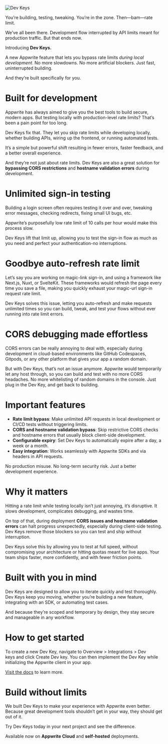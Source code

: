 
<BlogTitle slug="announcing-dev-keys" />

![Dev Keys](/images/blog/announcing-dev-keys/cover.png)

You’re building, testing, tweaking. You’re in the zone. Then—bam—rate limit.

We’ve all been there. Development flow interrupted by API limits meant for production traffic. But that ends now.

Introducing **Dev Keys.**

A new Appwrite feature that lets you bypass rate limits _during local development_. No more slowdowns. No more artificial blockers. Just fast, uninterrupted building.

And they’re built specifically for you.

# Built for development

Appwrite has always aimed to give you the best tools to build secure, modern apps. But testing locally with production-level rate limits? That’s been a pain point for too long.

Dev Keys fix that. They let you skip rate limits while developing locally, whether building APIs, wiring up the frontend, or running automated tests.

It’s a simple but powerful shift resulting in fewer errors, faster feedback, and a better overall experience.

And they’re not just about rate limits. Dev Keys are also a great solution for **bypassing CORS restrictions** and **hostname validation errors** during development.

# Unlimited sign-in testing

Building a login screen often requires testing it over and over, tweaking error messages, checking redirects, fixing small UI bugs, etc.

Appwrite’s purposefully low rate limit of 10 calls per hour would make this process slow.

Dev Keys lift that limit up, allowing you to test the sign-in flow as much as you need and perfect your authentication-no interruptions.

# Goodbye auto-refresh rate limit

Let’s say you are working on magic-link sign-in, and using a framework like Next.js, Nuxt, or SvelteKit. These frameworks would refresh the page every time you save a file, making you quickly exhaust your magic-url sign-in request rate limit.

Dev Keys solves this issue, letting you auto-refresh and make requests unlimited times so you can build, tweak, and test your flows without ever running into rate limit errors.

# CORS debugging made effortless

CORS errors can be really annoying to deal with, especially during development in cloud-based environments like GitHub Codespaces, Gitpods, or any other platform that gives your app a random domain.

But with Dev Keys, that’s not an issue anymore. Appwrite would temporarily let any host through, so you can build and test with no more CORS headaches. No more whitelisting of random domains in the console. Just plug in the Dev Key, and get back to building.

# Important features

- **Rate limit bypass**: Make unlimited API requests in local development or CI/CD tests without triggering limits.
- **CORS and hostname validation bypass**: Skip restrictive CORS checks and hostname errors that usually block client-side development.
- **Configurable expiry**: Set Dev Keys to automatically expire after a day, a week or a month.
- **Easy integration**: Works seamlessly with Appwrite SDKs and via headers in API requests.

No production misuse. No long-term security risk. Just a better development experience.

# Why it matters

Hitting a rate limit while testing locally isn’t just annoying, it’s disruptive. It slows development, complicates debugging, and wastes time.

On top of that, during deployment **CORS issues and hostname validation errors** can halt progress unexpectedly, especially during client-side testing. Dev Keys remove those blockers so you can test and ship without interruption.

Dev Keys solve this by allowing you to test at full speed, without compromising your architecture or hitting quotas meant for live apps. Your team ships faster, more confidently, and with fewer friction points.

# Built with you in mind

Dev Keys are designed to allow you to iterate quickly and test thoroughly. Dev Keys keep you moving, whether you’re building a new feature, integrating with an SDK, or automating test cases.

And because they’re scoped and temporary by design, they stay secure and manageable in any workflow.

# How to get started

To create a new Dev Key, navigate to Overview > Integrations > Dev keys and click Create Dev key. You can then implement the Dev Key while initializing the Appwrite client in your app.

[Visit the docs](/docs/advanced/platform/dev-keys) to learn more.

# Build without limits

We built Dev Keys to make your experience with Appwrite even better. Because great development tools shouldn’t get in your way, they should get out of it.

Try Dev Keys today in your next project and see the difference.

Available now on **Appwrite Cloud** and **self-hosted** deployments.

<OriginalPost
  text="Read the original post on Appwrite's Blog"
  link="https://appwrite.io/blog/post/announcing-dev-keys"
/>
